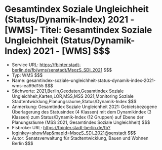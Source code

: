 # Gesamtindex Soziale Ungleichheit (Status/Dynamik-Index) 2021 - [WMS]- Titel: Gesamtindex Soziale Ungleichheit (Status/Dynamik-Index) 2021 - [WMS] $$$
- Service URL: https://fbinter.stadt-berlin.de/fb/wms/senstadt/MsozS_SDI_2021 $$$
- Typ: WMS $$$
- Name: gesamtindex-soziale-ungleichheit-status-dynamik-index-2021-wms-ea99d155 $$$
- Stichworte: 2021,Berlin,Geodaten,Gesamtindex Soziale Ungleichheit,Karten,LOR,MSS,MSS 2021,Monitoring Soziale Stadtentwicklung,Planungsräume,Status/Dynamik-Index $$$
- Anmerkung: Gesamtindex Soziale Ungleichheit 2021: Gebietsbezogene Überlagerung des Statusindex (4 Klassen) mit dem Dynamikindex (3 Klassen) zum Status/Dynamik-Index (12 Gruppen) auf Ebene der Planungsräume (MSS 2021, Gesamtindex Soziale Ungleichheit) $$$
- Fisbroker URL: https://fbinter.stadt-berlin.de/fb?loginkey=showMap&mapId=MsozS_SDI_2021@senstadt $$$
- Autor: Senatsverwaltung für Stadtentwicklung, Bauen und Wohnen Berlin $$$
